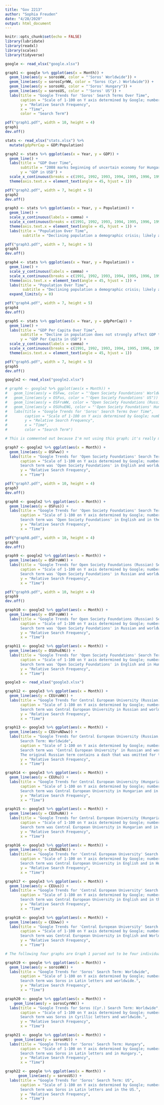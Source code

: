```yaml
---
title: "Gov 2213"
author: "Sophia Freuden"
date: "4/28/2020"
output: html_document
---
```


```r
knitr::opts_chunk$set(echo = FALSE)
library(lubridate)
library(readxl)
library(scales)
library(tidyverse)
```

```r
google <- read_xlsx("google.xlsx")
```

```r
graph1 <- google %>% ggplot(aes(x = Month)) +
  geom_line(aes(y = sorosWW, color = "'Soros' Worldwide")) +
  geom_line(aes(y = sorosCyrWW, color = "Soros (Cyr.) Worldwide")) +
  geom_line(aes(y = sorosHU, color = "'Soros' Hungary")) +
  geom_line(aes(y = sorosUS, color = "'Soros' US")) +
  labs(title = "Google Trends for 'Soros' Search Terms Over Time",
       caption = "Scale of 1-100 on Y axis determined by Google; numbers relative to each other over time.",
       y = "Relative Search Frequency",
       x = "Time",
       color = "Search Term")
```

```r
pdf("graph1.pdf", width = 10, height = 4)
graph1
dev.off()
```

```r
stats <- read_xlsx("stats.xlsx") %>%
  mutate(gdpPerCap = GDP/Population)
```

```r
graph2 <- stats %>% ggplot(aes(x = Year, y = GDP)) +
  geom_line() +
  labs(title = "GDP Over Time",
       subtitle = "2008 marks beginning of uncertain economy for Hungary",
       y = "GDP in USD") +
  scale_x_continuous(breaks = c(1991, 1992, 1993, 1994, 1995, 1996, 1997, 1998, 1999, 2000, 2001, 2002, 2003, 2004, 2005, 2006, 2007, 2008, 2009, 2010, 2011, 2012, 2013, 2014, 2015, 2016, 2017, 2018)) +
  theme(axis.text.x = element_text(angle = 45, hjust = 1))
```

```r
pdf("graph2.pdf", width = 7, height = 5)
graph2
dev.off()
```

```r
graph3 <- stats %>% ggplot(aes(x = Year, y = Population)) +
  geom_line() +
  scale_y_continuous(labels = comma) +
  scale_x_continuous(breaks = c(1991, 1992, 1993, 1994, 1995, 1996, 1997, 1998, 1999, 2000, 2001, 2002, 2003, 2004, 2005, 2006, 2007, 2008, 2009, 2010, 2011, 2012, 2013, 2014, 2015, 2016, 2017, 2018)) +
  theme(axis.text.x = element_text(angle = 45, hjust = 1)) +
  labs(title = "Population Over Time",
        subtitle = "Declining population a demographic crisis; likely a moderate contributor to social panic")
```

```r
pdf("graph3.pdf", width = 7, height = 5)
graph3
dev.off()
```

```r
graph4 <- stats %>% ggplot(aes(x = Year, y = Population)) +
  geom_line() +
  scale_y_continuous(labels = comma) +
  scale_x_continuous(breaks = c(1991, 1992, 1993, 1994, 1995, 1996, 1997, 1998, 1999, 2000, 2001, 2002, 2003, 2004, 2005, 2006, 2007, 2008, 2009, 2010, 2011, 2012, 2013, 2014, 2015, 2016, 2017, 2018)) +
  theme(axis.text.x = element_text(angle = 45, hjust = 1)) +
  labs(title = "Population Over Time",
        subtitle = "Declining population a demographic crisis; likely a moderate contributor to social panic", caption = "Y axis origin forced to 0.") +
  expand_limits(y = 0)
```

```r
pdf("graph4.pdf", width = 7, height = 5)
graph4
dev.off()
```

```r
graph5 <- stats %>% ggplot(aes(x = Year, y = gdpPerCap)) +
  geom_line() +
  labs(title = "GDP Per Capita Over Time",
       subtitle = "Decline in population does not strongly affect GDP trend.",
       y = "GDP Per Capita in USD") +
  scale_y_continuous(labels = comma) +
  scale_x_continuous(breaks = c(1991, 1992, 1993, 1994, 1995, 1996, 1997, 1998, 1999, 2000, 2001, 2002, 2003, 2004, 2005, 2006, 2007, 2008, 2009, 2010, 2011, 2012, 2013, 2014, 2015, 2016, 2017, 2018)) +
  theme(axis.text.x = element_text(angle = 45, hjust = 1))
```

```r
pdf("graph5.pdf", width = 7, height = 5)
graph5
dev.off()
```

```r
google2 <- read_xlsx("google2.xlsx")
```

```r
# graph6 <- google2 %>% ggplot(aes(x = Month)) +
#   geom_line(aes(y = OSFww, color = "'Open Society Foundations' Worldwide")) +
#   geom_line(aes(y = OSFus, color = "'Open Society Foundations' US")) +
#   geom_line(aes(y = OSFruWW, color = "Open Society Foundations (Russian) Russia")) +
#   geom_line(aes(y = OSUhuENG, color = "'Open Society Foundations' Hungary")) +
#   labs(title = "Google Trends for 'Soros' Search Terms Over Time",
#        caption = "Scale of 1-100 on Y axis determined by Google; numbers relative to each other over time. All search terms in English unless denoted otherwise.",
#        y = "Relative Search Frequency",
#        x = "Time",
#        color = "Search Term")

# This is commented out because I'm not using this graph; it's really messy. But in case you want it, here it is.
```

```r
graph7 <- google2 %>% ggplot(aes(x = Month)) +
  geom_line(aes(y = OSFww)) +
  labs(title = "Google Trends for 'Open Society Foundations' Search Term: Worldwide",
       caption = "Scale of 1-100 on Y axis determined by Google; numbers relative to each other over time.
       Search term was 'Open Society Foundations' in English and worldwide.",
       y = "Relative Search Frequency",
       x = "Time")
```

```r
pdf("graph7.pdf", width = 10, height = 4)
graph7
dev.off()
```

```r
graph8 <- google2 %>% ggplot(aes(x = Month)) +
  geom_line(aes(y = OSFus)) +
  labs(title = "Google Trends for 'Open Society Foundations' Search Term: US",
       caption = "Scale of 1-100 on Y axis determined by Google; numbers relative to each other over time.
       Search term was 'Open Society Foundations' in English and in the US.",
       y = "Relative Search Frequency",
       x = "Time")
```

```r
pdf("graph8.pdf", width = 10, height = 4)
graph8
dev.off()
```

```r
graph9 <- google2 %>% ggplot(aes(x = Month)) +
  geom_line(aes(y = OSFruWW)) +
  labs(title = "Google Trends for Open Society Foundations (Russian) Search Term: Worldwide",
       caption = "Scale of 1-100 on Y axis determined by Google; numbers relative to each other over time.
       Search term was 'Open Society Foundations' in Russian and worldwide.",
       y = "Relative Search Frequency",
       x = "Time")
```

```r
pdf("graph9.pdf", width = 10, height = 4)
graph9
dev.off()
```

```r
graph10 <- google2 %>% ggplot(aes(x = Month)) +
  geom_line(aes(y = OSFruWW)) +
  labs(title = "Google Trends for Open Society Foundations (Russian) Search Term: Worldwide",
       caption = "Scale of 1-100 on Y axis determined by Google; numbers relative to each other over time.
       Search term was 'Open Society Foundations' in Russian and worldwide.",
       y = "Relative Search Frequency",
       x = "Time")
```

```r
graph11 <- google2 %>% ggplot(aes(x = Month)) +
  geom_line(aes(y = OSUhuENG)) +
  labs(title = "Google Trends for 'Open Society Foundations' Search Term: Hungary",
       caption = "Scale of 1-100 on Y axis determined by Google; numbers relative to each other over time.
       Search term was 'Open Society Foundations' in English and in Hungary.",
       y = "Relative Search Frequency",
       x = "Time")
```

```r
google3 <- read_xlsx("google3.xlsx")
```

```r
graph12 <- google3 %>% ggplot(aes(x = Month)) +
  geom_line(aes(y = CEUruWW)) +
  labs(title = "Google Trends for Central European University (Russian) Search Term: Worldwide",
       caption = "Scale of 1-100 on Y axis determined by Google; numbers relative to each other over time.
       Search term was Central European University in Russian and worldwide.",
       y = "Relative Search Frequency",
       x = "Time")
```

```r
graph13 <- google3 %>% ggplot(aes(x = Month)) +
  geom_line(aes(y = CEUruNDww)) +
  labs(title = "Google Trends for Central European University (Russian, No Dash)
       Search Term: Worldwide",
       caption = "Scale of 1-100 on Y axis determined by Google; numbers relative to each other over time.
       Search term was 'Central European University' in Russian and worldwide.
       The original Russian term contains a dash that was omitted for this version.",
       y = "Relative Search Frequency",
       x = "Time")
```

```r
graph14 <- google3 %>% ggplot(aes(x = Month)) +
  geom_line(aes(y = CEUhu)) +
  labs(title = "Google Trends for Central European University (Hungarian) Search Term: Hungary",
       caption = "Scale of 1-100 on Y axis determined by Google; numbers relative to each other over time.
       Search term was Central European University in Hungarian and in Hungary.",
       y = "Relative Search Frequency",
       x = "Time")
```

```r
graph15 <- google3 %>% ggplot(aes(x = Month)) +
  geom_line(aes(y = CEUhuNA)) +
  labs(title = "Google Trends for Central European University (Hungarian) Search Term: Hungary",
       caption = "Scale of 1-100 on Y axis determined by Google; numbers relative to each other over time.
       Search term was Central European University in Hungarian and in Hungary.",
       y = "Relative Search Frequency",
       x = "Time")
```

```r
graph16 <- google3 %>% ggplot(aes(x = Month)) +
  geom_line(aes(y = CEUhuENG)) +
  labs(title = "Google Trends for 'Central European University' Search Term: Hungary",
       caption = "Scale of 1-100 on Y axis determined by Google; numbers relative to each other over time.
       Search term was Central European University in English and in Hungary.",
       y = "Relative Search Frequency",
       x = "Time")
```

```r
graph17 <- google3 %>% ggplot(aes(x = Month)) +
  geom_line(aes(y = CEUus)) +
  labs(title = "Google Trends for 'Central European University' Search Term: US",
       caption = "Scale of 1-100 on Y axis determined by Google; numbers relative to each other over time.
       Search term was Central European University in English and in the US.",
       y = "Relative Search Frequency",
       x = "Time")
```

```r
graph18 <- google3 %>% ggplot(aes(x = Month)) +
  geom_line(aes(y = CEUww)) +
  labs(title = "Google Trends for 'Central European University' Search Term: Worldwide",
       caption = "Scale of 1-100 on Y axis determined by Google; numbers relative to each other over time.
       Search term was Central European University in English and Worldwide.",
       y = "Relative Search Frequency",
       x = "Time")
```

```r
# The following four graphs are Graph 1 parsed out to be four individual graphs. They also reflect updated data that contains May 2020 (and relative adjustments thereto.)
```

```r
graph19 <- google %>% ggplot(aes(x = Month)) +
  geom_line(aes(y = sorosWW)) +
  labs(title = "Google Trends for 'Soros' Search Term: Worldwide",
       caption = "Scale of 1-100 on Y axis determined by Google; numbers relative to each other over time.
       Search term was Soros in Latin letters and worldwide.",
       y = "Relative Search Frequency",
       x = "Time")
```

```r
graph20 <- google %>% ggplot(aes(x = Month)) +
    geom_line(aes(y = sorosCyrWW)) +
  labs(title = "Google Trends for Soros (Cyr.) Search Term: Worldwide",
       caption = "Scale of 1-100 on Y axis determined by Google; numbers relative to each other over time.
       Search term was Soros in Cyrillic letters and worldwide.",
       y = "Relative Search Frequency",
       x = "Time")
```

```r
graph21 <- google %>% ggplot(aes(x = Month)) +
    geom_line(aes(y = sorosHU)) +
  labs(title = "Google Trends for 'Soros' Search Term: Hungary",
       caption = "Scale of 1-100 on Y axis determined by Google; numbers relative to each other over time.
       Search term was Soros in Latin letters and in Hungary.",
       y = "Relative Search Frequency",
       x = "Time")
```

```r
graph22 <- google %>% ggplot(aes(x = Month)) +
      geom_line(aes(y = sorosUS)) +
  labs(title = "Google Trends for 'Soros' Search Term: US",
       caption = "Scale of 1-100 on Y axis determined by Google; numbers relative to each other over time.
       Search term was Soros in Latin letters and in the US.",
       y = "Relative Search Frequency",
       x = "Time")
```





